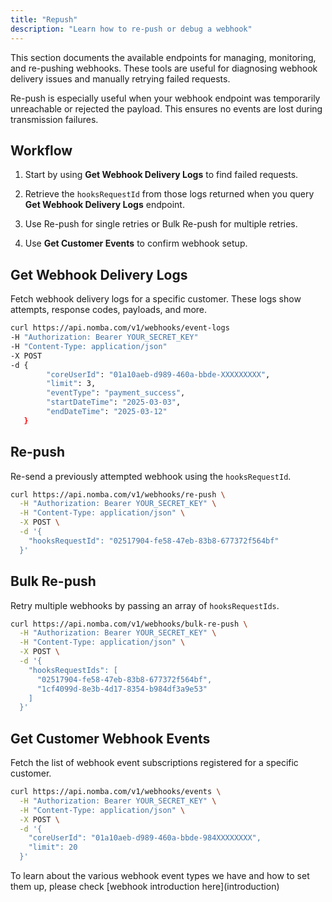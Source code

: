 ```yaml
---
title: "Repush"
description: "Learn how to re-push or debug a webhook"
---
```


This section documents the available endpoints for managing, monitoring, and re-pushing webhooks. These tools are useful for diagnosing webhook delivery issues and manually retrying failed requests.

<Info>
  Re-push is especially useful when your webhook endpoint was temporarily unreachable or rejected the payload. This ensures no events are lost during transmission failures.
</Info>

## Workflow

1. Start by using **Get Webhook Delivery Logs** to find failed requests.

2. Retrieve the `hooksRequestId` from those logs returned when you query **Get Webhook Delivery Logs** endpoint.

3. Use Re-push for single retries or Bulk Re-push for multiple retries.

4. Use **Get Customer Events** to confirm webhook setup.


## Get Webhook Delivery Logs

Fetch webhook delivery logs for a specific customer. These logs show attempts, response codes, payloads, and more.

```bash
curl https://api.nomba.com/v1/webhooks/event-logs
-H "Authorization: Bearer YOUR_SECRET_KEY"
-H "Content-Type: application/json"
-X POST
-d {
        "coreUserId": "01a10aeb-d989-460a-bbde-XXXXXXXXX",
        "limit": 3,
        "eventType": "payment_success",
        "startDateTime": "2025-03-03",
        "endDateTime": "2025-03-12"
   }
```

## Re-push 

Re-send a previously attempted webhook using the `hooksRequestId`.

```bash
curl https://api.nomba.com/v1/webhooks/re-push \
  -H "Authorization: Bearer YOUR_SECRET_KEY" \
  -H "Content-Type: application/json" \
  -X POST \
  -d '{
    "hooksRequestId": "02517904-fe58-47eb-83b8-677372f564bf"
  }'
```

## Bulk Re-push

Retry multiple webhooks by passing an array of `hooksRequestIds`.

```bash
curl https://api.nomba.com/v1/webhooks/bulk-re-push \
  -H "Authorization: Bearer YOUR_SECRET_KEY" \
  -H "Content-Type: application/json" \
  -X POST \
  -d '{
    "hooksRequestIds": [
      "02517904-fe58-47eb-83b8-677372f564bf",
      "1cf4099d-8e3b-4d17-8354-b984df3a9e53"
    ]
  }'
```

##  Get Customer Webhook Events

Fetch the list of webhook event subscriptions registered for a specific customer.

```bash
curl https://api.nomba.com/v1/webhooks/events \
  -H "Authorization: Bearer YOUR_SECRET_KEY" \
  -H "Content-Type: application/json" \
  -X POST \
  -d '{
    "coreUserId": "01a10aeb-d989-460a-bbde-984XXXXXXXX",
    "limit": 20
  }'
```

<Note>
  To learn about the various webhook event types we have and how to set them up, please check [webhook introduction here](introduction)
</Note>